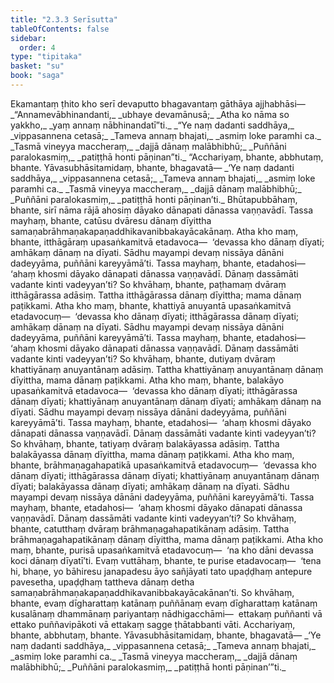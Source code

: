 ```yaml
---
title: "2.3.3 Serīsutta"
tableOfContents: false
sidebar:
  order: 4
type: "tipitaka"
basket: "su"
book: "saga"
---
```



<DynamicBreadcrumb />

<Division number="104" book="saga">

<Paragraph number="494" book="saga">
Ekamantaṃ ṭhito kho serī devaputto bhagavantaṃ gāthāya ajjhabhāsi—
</Paragraph>

<Paragraph number="495" type="verses" book="saga">
_“Annamevābhinandanti,_  
_ubhaye devamānusā;_  
_Atha ko nāma so yakkho,_  
_yaṃ annaṃ nābhinandatī”ti._  

</Paragraph>

<Paragraph number="496" type="verses" book="saga">
_“Ye naṃ dadanti saddhāya,_  
_vippasannena cetasā;_  
_Tameva annaṃ bhajati,_  
_asmiṃ loke paramhi ca._  

</Paragraph>

<Paragraph number="497" type="verses" book="saga">
_Tasmā vineyya maccheraṃ,_  
_dajjā dānaṃ malābhibhū;_  
_Puññāni paralokasmiṃ,_  
_patiṭṭhā honti pāṇinan”ti._  

</Paragraph>

<Paragraph number="498" book="saga">
“Acchariyaṃ, bhante, abbhutaṃ, bhante. Yāvasubhāsitamidaṃ, bhante, bhagavatā—
</Paragraph>

<Paragraph number="499" type="verses" book="saga">
_‘Ye naṃ dadanti saddhāya,_  
_vippasannena cetasā;_  
_Tameva annaṃ bhajati,_  
_asmiṃ loke paramhi ca._  

</Paragraph>

<Paragraph number="500" type="verses" book="saga">
_Tasmā vineyya maccheraṃ,_  
_dajjā dānaṃ malābhibhū;_  
_Puññāni paralokasmiṃ,_  
_patiṭṭhā honti pāṇinan’ti._  

</Paragraph>

<Paragraph number="501" book="saga">
Bhūtapubbāhaṃ, bhante, sirī nāma rājā ahosiṃ dāyako dānapati dānassa vaṇṇavādī. Tassa mayhaṃ, bhante, catūsu dvāresu dānaṃ dīyittha samaṇabrāhmaṇakapaṇaddhikavanibbakayācakānaṃ. Atha kho maṃ, bhante, itthāgāraṃ upasaṅkamitvā etadavoca—  ‘devassa kho dānaṃ dīyati; amhākaṃ dānaṃ na dīyati. Sādhu mayampi devaṃ nissāya dānāni dadeyyāma, puññāni kareyyāmā’ti. Tassa mayhaṃ, bhante, etadahosi—  ‘ahaṃ khosmi dāyako dānapati dānassa vaṇṇavādī. Dānaṃ dassāmāti vadante kinti vadeyyan’ti? So khvāhaṃ, bhante, paṭhamaṃ dvāraṃ itthāgārassa adāsiṃ. Tattha itthāgārassa dānaṃ dīyittha; mama dānaṃ paṭikkami.
</Paragraph>

<Paragraph number="502" book="saga">
Atha kho maṃ, bhante, khattiyā anuyantā upasaṅkamitvā etadavocuṃ—  ‘devassa kho dānaṃ dīyati; itthāgārassa dānaṃ dīyati; amhākaṃ dānaṃ na dīyati. Sādhu mayampi devaṃ nissāya dānāni dadeyyāma, puññāni kareyyāmā’ti. Tassa mayhaṃ, bhante, etadahosi—  ‘ahaṃ khosmi dāyako dānapati dānassa vaṇṇavādī. Dānaṃ dassāmāti vadante kinti vadeyyan’ti? So khvāhaṃ, bhante, dutiyaṃ dvāraṃ khattiyānaṃ anuyantānaṃ adāsiṃ. Tattha khattiyānaṃ anuyantānaṃ dānaṃ dīyittha, mama dānaṃ paṭikkami.
</Paragraph>

<Paragraph number="503" book="saga">
Atha kho maṃ, bhante, balakāyo upasaṅkamitvā etadavoca—  ‘devassa kho dānaṃ dīyati; itthāgārassa dānaṃ dīyati; khattiyānaṃ anuyantānaṃ dānaṃ dīyati; amhākaṃ dānaṃ na dīyati. Sādhu mayampi devaṃ nissāya dānāni dadeyyāma, puññāni kareyyāmā’ti. Tassa mayhaṃ, bhante, etadahosi—  ‘ahaṃ khosmi dāyako dānapati dānassa vaṇṇavādī. Dānaṃ dassāmāti vadante kinti vadeyyan’ti? So khvāhaṃ, bhante, tatiyaṃ dvāraṃ balakāyassa adāsiṃ. Tattha balakāyassa dānaṃ dīyittha, mama dānaṃ paṭikkami.
</Paragraph>

<Paragraph number="504" book="saga">
Atha kho maṃ, bhante, brāhmaṇagahapatikā upasaṅkamitvā etadavocuṃ—  ‘devassa kho dānaṃ dīyati; itthāgārassa dānaṃ dīyati; khattiyānaṃ anuyantānaṃ dānaṃ dīyati; balakāyassa dānaṃ dīyati; amhākaṃ dānaṃ na dīyati. Sādhu mayampi devaṃ nissāya dānāni dadeyyāma, puññāni kareyyāmā’ti. Tassa mayhaṃ, bhante, etadahosi—  ‘ahaṃ khosmi dāyako dānapati dānassa vaṇṇavādī. Dānaṃ dassāmāti vadante kinti vadeyyan’ti? So khvāhaṃ, bhante, catutthaṃ dvāraṃ brāhmaṇagahapatikānaṃ adāsiṃ. Tattha brāhmaṇagahapatikānaṃ dānaṃ dīyittha, mama dānaṃ paṭikkami.
</Paragraph>

<Paragraph number="505" book="saga">
Atha kho maṃ, bhante, purisā upasaṅkamitvā etadavocuṃ—  ‘na kho dāni devassa koci dānaṃ dīyatī’ti. Evaṃ vuttāhaṃ, bhante, te purise etadavocaṃ—  ‘tena hi, bhaṇe, yo bāhiresu janapadesu āyo sañjāyati tato upaḍḍhaṃ antepure pavesetha, upaḍḍhaṃ tattheva dānaṃ detha samaṇabrāhmaṇakapaṇaddhikavanibbakayācakānan’ti. So khvāhaṃ, bhante, evaṃ dīgharattaṃ katānaṃ puññānaṃ evaṃ dīgharattaṃ katānaṃ kusalānaṃ dhammānaṃ pariyantaṃ nādhigacchāmi—  ettakaṃ puññanti vā ettako puññavipākoti vā ettakaṃ sagge ṭhātabbanti vāti. Acchariyaṃ, bhante, abbhutaṃ, bhante. Yāvasubhāsitamidaṃ, bhante, bhagavatā—
</Paragraph>

<Paragraph number="506" type="verses" book="saga">
_‘Ye naṃ dadanti saddhāya,_  
_vippasannena cetasā;_  
_Tameva annaṃ bhajati,_  
_asmiṃ loke paramhi ca._  

</Paragraph>

<Paragraph number="507" type="verses" book="saga">
_Tasmā vineyya maccheraṃ,_  
_dajjā dānaṃ malābhibhū;_  
_Puññāni paralokasmiṃ,_  
_patiṭṭhā honti pāṇinan’”ti._
</Paragraph>
</Division>